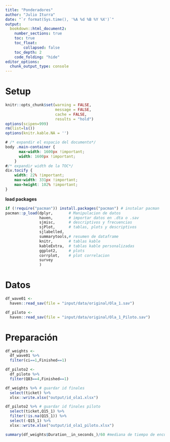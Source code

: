 ```yaml
---
title: "Ponderadores"
author: "Julio Iturra"
date: "`r format(Sys.time(), '%A %d %B %Y %X')`"
output:
  bookdown::html_document2:
    number_sections: true
    toc: true
    toc_float:
        collapsed: false
    toc_depth: 2
    code_folding: "hide"
editor_options:
  chunk_output_type: console
---
```



# Setup

```r
knitr::opts_chunk$set(warning = FALSE,
                      message = FALSE, 
                      cache = FALSE,
                      results = "hold")
options(scipen=999)
rm(list=ls())
options(knitr.kable.NA = '')
```

```css
# /* expandir el espacio del documento*/
body .main-container {
      max-width: 1600px !important;
      width: 1600px !important;
    }
#/* expandir width de la TOC*/
div.tocify {
    width: 22% !important;
    max-width: 331px !important;
    max-height: 102% !important;
}
```

**load packages**
```r
if (!require("pacman")) install.packages("pacman") # instalar pacman
pacman::p_load(dplyr,       # Manipulacion de datos 
               haven,       # importar datos en .dta o .sav
               sjmisc,      # descriptivos y frecuencias
               sjPlot,      # tablas, plots y descriptivos
               sjlabelled,
               summarytools,# resumen de dataframe
               knitr,       # tablas kable
               kableExtra,  # tablas kable personalizadas
               ggplot2,     # plots
               corrplot,    # plot correlacion
               survey
               )
```

# Datos

```r
df_wave01 <- 
  haven::read_sav(file = "input/data/original/Ola_1.sav")

df_piloto <- 
  haven::read_sav(file = "input/data/original/Ola_1_Piloto.sav")
```

# Preparación

```r
df_weights <- 
  df_wave01 %>% 
  filter(ci==1,Finished==1)

df_piloto2 <- 
  df_piloto %>% 
  filter(Q83==4,Finished==1)
```

```r
df_weights %>% # guardar id finales
  select(ticket) %>% 
  xlsx::write.xlsx("output/id_ola1.xlsx")

df_piloto2 %>% # guardar id finales piloto
  select(ticket,Q15_1) %>% 
  filter(!is.na(Q15_1)) %>% 
  select(-Q15_1) %>% 
  xlsx::write.xlsx("output/id_ola1_piloto.xlsx")
```

```r
summary(df_weights$Duration__in_seconds_)/60 #mediana de tiempo de encuesta
```
